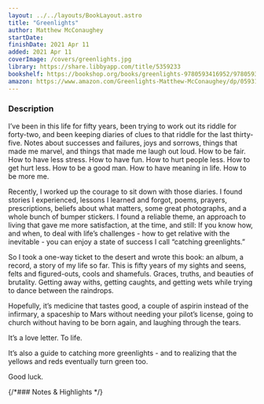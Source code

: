 ```yaml
---
layout: ../../layouts/BookLayout.astro
title: "Greenlights"
author: Matthew McConaughey
startDate:
finishDate: 2021 Apr 11
added: 2021 Apr 11
coverImage: /covers/greenlights.jpg
library: https://share.libbyapp.com/title/5359233
bookshelf: https://bookshop.org/books/greenlights-9780593416952/9780593139134
amazon: https://www.amazon.com/Greenlights-Matthew-McConaughey/dp/0593139135/
---
```


<ReadingTime
  startDate  = {frontmatter.startDate}
  finishDate = {frontmatter.finishDate}
/>

### Description
I’ve been in this life for fifty years, been trying to work out its riddle for forty-two, and been keeping diaries of clues to that riddle for the last thirty-five. Notes about successes and failures, joys and sorrows, things that made me marvel, and things that made me laugh out loud. How to be fair. How to have less stress. How to have fun. How to hurt people less. How to get hurt less. How to be a good man. How to have meaning in life. How to be more me.

Recently, I worked up the courage to sit down with those diaries. I found stories I experienced, lessons I learned and forgot, poems, prayers, prescriptions, beliefs about what matters, some great photographs, and a whole bunch of bumper stickers. I found a reliable theme, an approach to living that gave me more satisfaction, at the time, and still: If you know how, and when, to deal with life’s challenges - how to get relative with the inevitable - you can enjoy a state of success I call “catching greenlights.”

So I took a one-way ticket to the desert and wrote this book: an album, a record, a story of my life so far. This is fifty years of my sights and seens, felts and figured-outs, cools and shamefuls. Graces, truths, and beauties of brutality. Getting away withs, getting caughts, and getting wets while trying to dance between the raindrops.

Hopefully, it’s medicine that tastes good, a couple of aspirin instead of the infirmary, a spaceship to Mars without needing your pilot’s license, going to church without having to be born again, and laughing through the tears.

It’s a love letter. To life.

It’s also a guide to catching more greenlights - and to realizing that the yellows and reds eventually turn green too.

Good luck.

{/*### Notes & Highlights */}

<BuyBook
  library   = {frontmatter.library}
  bookshelf = {frontmatter.bookshelf}
  amazon    = {frontmatter.amazon}
/>
